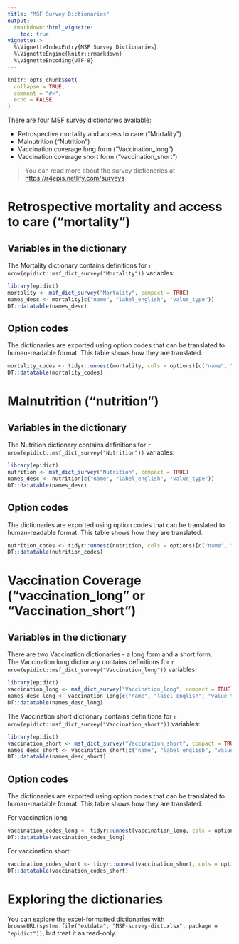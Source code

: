 ```yaml
---
title: "MSF Survey Dictionaries"
output: 
  rmarkdown::html_vignette:
    toc: true
vignette: >
  %\VignetteIndexEntry{MSF Survey Dictionaries}
  %\VignetteEngine{knitr::rmarkdown}
  %\VignetteEncoding{UTF-8}
---
```


```r
knitr::opts_chunk$set(
  collapse = TRUE,
  comment = "#>",
  echo = FALSE
)
```

There are four MSF survey dictionaries available:

 - Retrospective mortality and access to care ("Mortality")
 - Malnutrition ("Nutrition") 
 - Vaccination coverage long form ("Vaccination_long")
 - Vaccination coverage short form ("vaccination_short")

> You can read more about the survey dictionaries at <https://r4epis.netlify.com/surveys>

# Retrospective mortality and access to care ("mortality")

## Variables in the dictionary

The Mortality dictionary contains definitions for `r nrow(epidict::msf_dict_survey("Mortality"))` variables:

```r
library(epidict)
mortality <- msf_dict_survey("Mortality", compact = TRUE)
names_desc <- mortality[c("name", "label_english", "value_type")]
DT::datatable(names_desc)
```

## Option codes

The dictionaries are exported using option codes that can be translated to
human-readable format. This table shows how they are translated.

```r
mortality_codes <- tidyr::unnest(mortality, cols = options)[c("name", "value_type", "option_name", "option_label_english", "option_order_in_set")]
DT::datatable(mortality_codes)
```

# Malnutrition ("nutrition") 

## Variables in the dictionary

The Nutrition dictionary contains definitions for `r nrow(epidict::msf_dict_survey("Nutrition"))` variables:

```r
library(epidict)
nutrition <- msf_dict_survey("Nutrition", compact = TRUE)
names_desc <- nutrition[c("name", "label_english", "value_type")]
DT::datatable(names_desc)
```

## Option codes

The dictionaries are exported using option codes that can be translated to
human-readable format. This table shows how they are translated.

```r
nutrition_codes <- tidyr::unnest(nutrition, cols = options)[c("name", "value_type", "option_name", "option_label_english", "option_order_in_set")]
DT::datatable(nutrition_codes)
```

# Vaccination Coverage ("vaccination_long" or "Vaccination_short")

## Variables in the dictionary
There are two Vaccination dictionaries - a long form and a short form.  
The Vaccination long dictionary contains definitions for `r nrow(epidict::msf_dict_survey("Vaccination_long"))` variables:

```r
library(epidict)
vaccination_long <- msf_dict_survey("Vaccination_long", compact = TRUE)
names_desc_long <- vaccination_long[c("name", "label_english", "value_type")]
DT::datatable(names_desc_long)
```

The Vaccination short dictionary contains definitions for `r nrow(epidict::msf_dict_survey("Vaccination_short"))` variables:

```r
library(epidict)
vaccination_short <- msf_dict_survey("Vaccination_short", compact = TRUE)
names_desc_short <- vaccination_short[c("name", "label_english", "value_type")]
DT::datatable(names_desc_short)
```


## Option codes

The dictionaries are exported using option codes that can be translated to
human-readable format. This table shows how they are translated.  

For vaccination long:  
```r
vaccination_codes_long <- tidyr::unnest(vaccination_long, cols = options)[c("name", "value_type", "option_name", "option_label_english", "option_order_in_set")]
DT::datatable(vaccination_codes_long)
```

For vaccination short:  

```r
vaccination_codes_short <- tidyr::unnest(vaccination_short, cols = options)[c("name", "value_type", "option_name", "option_label_english", "option_order_in_set")]
DT::datatable(vaccination_codes_short)
```


# Exploring the dictionaries

You can explore the excel-formatted dictionaries with `browseURL(system.file("extdata", "MSF-survey-dict.xlsx", package = "epidict"))`, but treat it as read-only.

